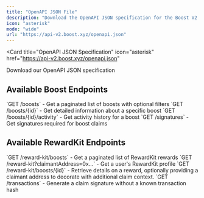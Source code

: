 ```yaml
---
title: "OpenAPI JSON File"
description: "Download the OpenAPI JSON specification for the Boost V2 API"
icon: "asterisk"
mode: "wide"
url: "https://api-v2.boost.xyz/openapi.json"
---
```


<Card
  title="OpenAPI JSON Specification"
  icon="asterisk"
  href="https://api-v2.boost.xyz/openapi.json"
>
  Download our OpenAPI JSON specification
</Card>

## Available Boost Endpoints

<CardGroup cols={2}>
  <Card title="List Boosts" icon="list" href="/v2/api-reference/boost/get-boosts">
    `GET /boosts` - Get a paginated list of boosts with optional filters
  </Card>
  <Card title="Get Boost Details" icon="circle-info" href="/v2/api-reference/boost/get-boost">
    `GET /boosts/{id}` - Get detailed information about a specific boost
  </Card>
  <Card title="Boost Activity" icon="chart-line" href="/v2/api-reference/boost/get-boost-activity">
    `GET /boosts/{id}/activity` - Get activity history for a boost
  </Card>
  <Card title="Claim Signatures" icon="signature" href="/v2/api-reference/boost/get-signatures">
    `GET /signatures` - Get signatures required for boost claims
  </Card>
</CardGroup>

## Available RewardKit Endpoints

<CardGroup cols={2}>
  <Card title="List RewardKit rewards" icon="list" href="/v2/api-reference/rewardkit/get-a-list-of-reward-kit-rewards">
    `GET /reward-kit/boosts` - Get a paginated list of RewardKit rewards
  </Card>
  <Card title="Get RewardKit profile" icon="user" href="/v2/api-reference/boost/get-a-users-rewardkit-profile">
    `GET /reward-kit?claimantAddress=0x...` - Get a user's RewardKit profile
  </Card>
  <Card title="Get RewardKit reward detail" icon="circle-info" href="/v2/api-reference/rewardkit/get-a-single-rewardkit-reward">
    `GET /reward-kit/boosts/{id}` - Retrieve details on a reward, optionally providing a claimant address to decorate with additional claim context.
  </Card>
  <Card title="Generate Claim Signature" icon="signature" href="/v2/api-reference/rewardkit/try-to-get-claim-signature-without-known-transaction">
    `GET /transactions` - Generate a claim signature without a known transaction hash
  </Card>
</CardGroup>
